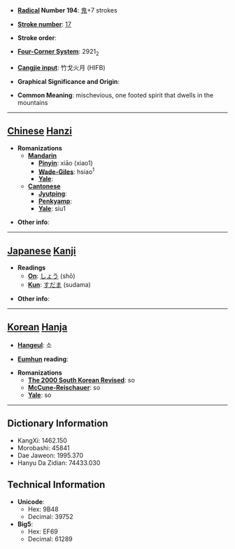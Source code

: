 * '''[[Wiktionary:Chinese radical index| Radical]] Number 194''': [[Wiktionary:Chinese radical index 鬼|鬼]]+7 strokes

* '''[[Wiktionary:Chinese total strokes index|Stroke number]]''': [[Wiktionary:Chinese total strokes index 17|17]]

* '''Stroke order''': 

* '''[[Wiktionary:Chinese four corner index|Four-Corner System]]''': 2921<sub>2</sub>

* '''[[Wiktionary:Chinese Cangjie index|Cangjie input]]''': 竹戈火月 (HIFB)

* '''Graphical Significance and Origin''': 

* '''Common Meaning''': mischevious, one footed spirit that dwells in the mountains

----

== [[Chinese]] [[Hanzi]] ==

* '''Romanizations'''
** '''[[Mandarin]]'''
*** '''[[Pinyin]]''': xiāo (xiao1)
*** '''[[Wade-Giles]]''': hsiao<sup>1</sup>
*** '''[[Yale]]''': 
** '''[[Cantonese]]'''
*** '''[[Jyutping]]''':
*** '''[[Penkyamp]]''': 
*** '''[[Yale]]''': siu1

* '''Other info''': 

----

== [[Japanese]] [[Kanji]] ==

* '''Readings'''
** '''[[On]]''': [[しょう]] (shō)
** '''[[Kun]]''': [[すだま]] (sudama)

* '''Other info''':  

----

== [[Korean]] [[Hanja]] ==

* '''[[Hangeul]]''': 소

* '''[[Eumhun]] reading''': 

* '''Romanizations'''
** '''[[The 2000 South Korean Revised Romanization|The 2000 South Korean Revised]]''': so
** '''[[McCune-Reischauer]]''': so
** '''[[Yale]]''': so

----

== Dictionary Information ==

* KangXi: 1462.150
* Morobashi: 45841
* Dae Jaweon: 1995.370
* Hanyu Da Zidian: 74433.030

== Technical Information ==

* '''Unicode''':
** Hex: 9B48
** Decimal: 39752
* '''Big5''':
** Hex: EF69
** Decimal: 61289